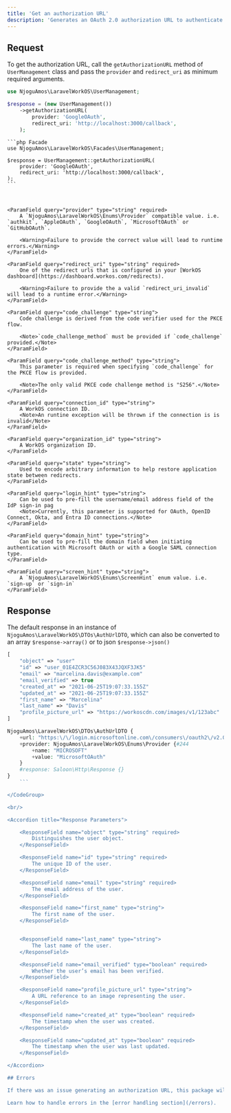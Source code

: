 ```yaml
---
title: 'Get an authorization URL'
description: 'Generates an OAuth 2.0 authorization URL to authenticate a user with AuthKit or SSO.'
---
```


## Request

To get the authorization URL, call the `getAuthorizationURL` method of `UserManagement` class and pass the `provider` and `redirect_uri` as minimum required arguments.

<CodeGroup>

```php New Class
use NjoguAmos\LaravelWorkOS\UserManagement;

$response = (new UserManagement())
    ->getAuthorizationURL(
        provider: 'GoogleOAuth',
        redirect_uri: 'http://localhost:3000/callback',
    );
```

    ```php Facade
    use NjoguAmos\LaravelWorkOS\Facades\UserManagement;

    $response = UserManagement::getAuthorizationURL(
        provider: 'GoogleOAuth',
        redirect_uri: 'http://localhost:3000/callback',
    );
    ```
</CodeGroup>

<br/>

<Accordion title="Parameters">

    <ParamField query="provider" type="string" required>
        A `NjoguAmos\LaravelWorkOS\Enums\Provider` compatible value. i.e.  `authkit`, `AppleOAuth`, `GoogleOAuth`, `MicrosoftOAuth` or `GitHubOAuth`.

        <Warning>Failure to provide the correct value will lead to runtime errors.</Warning>
    </ParamField>

    <ParamField query="redirect_uri" type="string" required>
        One of the redirect urls that is configured in your [WorkOS dashboard](https://dashboard.workos.com/redirects).

        <Warning>Failure to provide the a valid `redirect_uri_invalid` will lead to a runtime error.</Warning>
    </ParamField>

    <ParamField query="code_challenge" type="string">
        Code challenge is derived from the code verifier used for the PKCE flow.

        <Note>`code_challenge_method` must be provided if `code_challenge` provided.</Note>
    </ParamField>

    <ParamField query="code_challenge_method" type="string">
        This parameter is required when specifying `code_challenge` for the PKCE flow is provided.

        <Note>The only valid PKCE code challenge method is "S256".</Note>
    </ParamField>

    <ParamField query="connection_id" type="string">
        A WorkOS connection ID.
        <Note>An runtine exception will be thrown if the connection is is invalid</Note>
    </ParamField>

    <ParamField query="organization_id" type="string">
        A WorkOS organization ID.
    </ParamField>

    <ParamField query="state" type="string">
        Used to encode arbitrary information to help restore application state between redirects.
    </ParamField>

    <ParamField query="login_hint" type="string">
        Can be used to pre-fill the username/email address field of the IdP sign-in pag
        <Note>Currently, this parameter is supported for OAuth, OpenID Connect, Okta, and Entra ID connections.</Note>
    </ParamField>

    <ParamField query="domain_hint" type="string">
        Can be used to pre-fill the domain field when initiating authentication with Microsoft OAuth or with a Google SAML connection type.
    </ParamField>

    <ParamField query="screen_hint" type="string">
        A `NjoguAmos\LaravelWorkOS\Enums\ScreenHint` enum value. i.e. `sign-up` or `sign-in`
    </ParamField>

</Accordion>

## Response

The default response in an instance of `NjoguAmos\LaravelWorkOS\DTOs\AuthUrlDTO`, which can also be converted to an array `$response->array()` or to json `$response->json()`

<CodeGroup>

```php Example $response->array()
[
    "object" => "user"
    "id" => "user_01E4ZCR3C56J083X43JQXF3JK5"
    "email" => "marcelina.davis@example.com"
    "email_verified" => true
    "created_at" => "2021-06-25T19:07:33.155Z"
    "updated_at" => "2021-06-25T19:07:33.155Z"
    "first_name" => "Marcelina"
    "last_name" => "Davis"
    "profile_picture_url" => "https://workoscdn.com/images/v1/123abc"
]
```

```php Default Object
NjoguAmos\LaravelWorkOS\DTOs\AuthUrlDTO {
    +url: "https:\/\/login.microsoftonline.com\/consumers\/oauth2\/v2.0\/..."
    +provider: NjoguAmos\LaravelWorkOS\Enums\Provider {#244
        +name: "MICROSOFT"
        +value: "MicrosoftOAuth"
    }
    #response: Saloon\Http\Response {}
}
    ```

</CodeGroup>

<br/>

<Accordion title="Response Parameters">

    <ResponseField name="object" type="string" required>
        Distinguishes the user object.
    </ResponseField>

    <ResponseField name="id" type="string" required>
        The unique ID of the user.
    </ResponseField>

    <ResponseField name="email" type="string" required>
        The email address of the user.
    </ResponseField>

    <ResponseField name="first_name" type="string">
        The first name of the user.
    </ResponseField>


    <ResponseField name="last_name" type="string">
        The last name of the user.
    </ResponseField>

    <ResponseField name="email_verified" type="boolean" required>
        Whether the user’s email has been verified.
    </ResponseField>

    <ResponseField name="profile_picture_url" type="string">
        A URL reference to an image representing the user.
    </ResponseField>

    <ResponseField name="created_at" type="boolean" required>
        The timestamp when the user was created.
    </ResponseField>

    <ResponseField name="updated_at" type="boolean" required>
        The timestamp when the user was last updated.
    </ResponseField>

</Accordion>

## Errors

If there was an issue generating an authorization URL, this package will throw an exception. All the [WorkOs know errors](https://workos.com/docs/reference/user-management/authentication/get-authorization-url/error-codes) are catered for.

Learn how to handle errors in the [error handling section](/errors).
